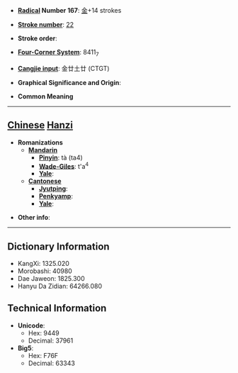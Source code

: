 * '''[[Wiktionary:Chinese radical index| Radical]] Number 167''': [[Wiktionary:Chinese radical index 金|金]]+14 strokes

* '''[[Wiktionary:Chinese total strokes index|Stroke number]]''': [[Wiktionary:Chinese total strokes index 22|22]]

* '''Stroke order''': 

* '''[[Wiktionary:Chinese four corner index|Four-Corner System]]''': 8411<sub>7</sub>

* '''[[Wiktionary:Chinese Cangjie index|Cangjie input]]''': 金廿土廿 (CTGT)

* '''Graphical Significance and Origin''': 

* '''Common Meaning'''

----

== [[Chinese]] [[Hanzi]] ==

* '''Romanizations'''
** '''[[Mandarin]]'''
*** '''[[Pinyin]]''': tà (ta4)
*** '''[[Wade-Giles]]''': t'a<sup>4</sup>
*** '''[[Yale]]''': 
** '''[[Cantonese]]'''
*** '''[[Jyutping]]''':
*** '''[[Penkyamp]]''': 
*** '''[[Yale]]''': 

* '''Other info''': 

----

== Dictionary Information ==

* KangXi: 1325.020
* Morobashi: 40980
* Dae Jaweon: 1825.300
* Hanyu Da Zidian: 64266.080

== Technical Information ==

* '''Unicode''':
** Hex: 9449
** Decimal: 37961
* '''Big5''':
** Hex: F76F
** Decimal: 63343